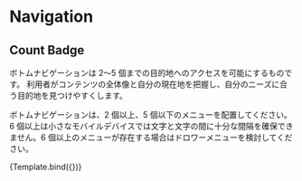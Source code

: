 

<Meta title='components/Navigation' component={CountBadgeNavigation} />


# Navigation

## Count Badge

ボトムナビゲーションは 2〜5 個までの目的地へのアクセスを可能にするものです。
利用者がコンテンツの全体像と自分の現在地を把握し、自分のニーズに合う目的地を見つけやすくします。

ボトムナビゲーションは、2 個以上、5 個以下のメニューを配置してください。6 個以上は小さなモバイルデバイスでは文字と文字の間に十分な間隔を確保できません。6 個以上のメニューが存在する場合はドロワーメニューを検討してください。

<Canvas>
  <Story name='Count'>{Template.bind({})}</Story>
</Canvas>
